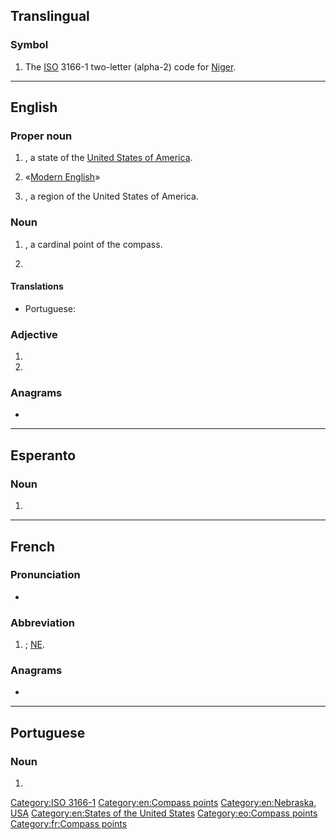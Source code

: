 {{also|Appendix:Variations of "ne"}}
==Translingual==

===Symbol===
{{head|mul|symbol}}

# The [[ISO]] 3166-1 two-letter (alpha-2) code for [[Niger]].

[[Category:ISO 3166-1]]

----

==English==

===Proper noun===
{{en-proper noun}}

# {{abbreviation of|en|Nebraska|nodot=1}}, a state of the [[United States of America]].
# {{abbreviation of|en|New English|nodot=1}} «[[Modern English]]»
# {{initialism of|en|New England|nodot=1}}, a region of the United States of America.

===Noun===
{{en-noun|-}}

# {{initialism of|en|northeast|nodot=1}}, a cardinal point of the compass.
# {{initialism of|en|norepinephrine}}

====Translations====
{{trans-top|compass point}}
* Portuguese: {{t+|pt|NE}}
{{trans-mid}}
{{trans-bottom}}

===Adjective===
{{en-adj|-}}

# {{initialism of|en|northeastern}}
# {{initialism of|en|[[not]] [[evaluated]]}}

===Anagrams===
* {{anagrams|en|a=en|-en|EN|en|en-}}

[[Category:en:Compass points]]
[[Category:en:Nebraska, USA]]
[[Category:en:States of the United States]]

----

==Esperanto==

===Noun===
{{head|eo|noun}}
# {{abbreviation of|eo|nordeosto||northeast}}

[[Category:eo:Compass points]]

----

==French==

===Pronunciation===
* {{audio|fr|LL-Q150 (fra)-Lepticed7-NE.wav|Audio}}

===Abbreviation===
{{rfc-header|fr|Abbreviation}}
{{head|fr|abbreviation}}

# {{abbreviation of|fr|nord-est|nodot=1}}; [[#English|NE]].

===Anagrams===
* {{l|fr|en}}

[[Category:fr:Compass points]]

----

==Portuguese==

===Noun===
{{pt-noun|m|-}}

# {{abbreviation of|pt|nordeste}}